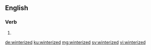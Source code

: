 ==English==

===Verb===
{{head|en|verb form}}

# {{en-past of|winterize}}

[[de:winterized]]
[[ku:winterized]]
[[mg:winterized]]
[[sv:winterized]]
[[vi:winterized]]